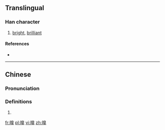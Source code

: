 ==Translingual==

===Han character===
{{Han char|rn=72|rad=日|as=12|sn=16|four=|canj=日竹山十 (AHUJ)|ids=⿰[[日]][[臯]]}}

# [[bright]], [[brilliant]]

====References====
* {{Han ref|kx=0500.251|hdz=21536.111|uh=66CD|ud=26317}}

----

==Chinese==
{{zh-forms}}

===Pronunciation===
{{zh-pron
|m=hào
|c=hou6
|mc=y
|oc=y
|ma=
|cat=a
}}

===Definitions===
# {{rfdef|lang=zh}}

[[fr:曍]]
[[pl:曍]]
[[vi:曍]]
[[zh:曍]]